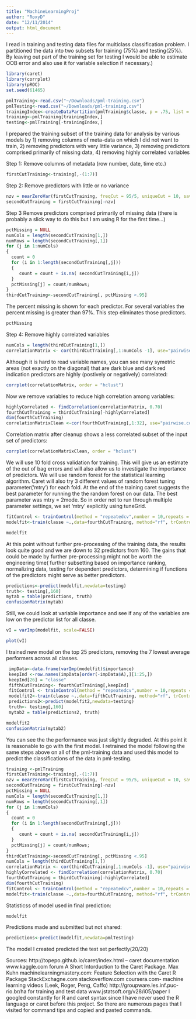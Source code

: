 ```yaml
---
title: "MachineLearningProj"
author: "RoxyD"
date: "12/11/2014"
output: html_document
---
```

I read in training and testing data files for multiclass classification problem. I partitioned the data into two subsets for training (75%) and testing(25%). By leaving out part of the training set for testing I would be able to estimate OOB error and also use it for variable selection if necessary.)
```r
library(caret)
library(corrplot)
library(pROC)
set.seed(61465)
```

```r
pmlTraining<-read.csv("~/Downloads/pml-training.csv")
pmlTesting<-read.csv("~/Downloads/pml-training.csv")
trainingIndex<-createDataPartition(pmlTraining$classe, p = .75, list = FALSE)
training<-pmlTraining[trainingIndex,]
testing<-pmlTraining[-trainingIndex,]

```
I prepared the training subset of the training data for analysis by various models by 1) removing columns of meta-data on which I did not want to train, 2) removing predictors with very little variance, 3) removing predictors comprised primarily of missing data, 4) removing highly correlated variables

Step 1: Remove columns of metadata (row number, date, time etc.)
```r
firstCutTraining<-training[,-(1:7)]
```
Step 2: Remove predictors with little or no variance 
``` r
nzv = nearZeroVar(firstCutTraining, freqCut = 95/5, uniqueCut = 10, saveMetrics = FALSE)
secondCutTraining = firstCutTraining[-nzv]
```
Step 3 Remove predictors comprised primarily of missing data (there is probably a slick way to do this but I am using R for the first time...)
``` r
pctMissing = NULL
numCols = length(secondCutTraining[1,])
numRows = length(secondCutTraining[,1])
for (j in 1:numCols)
{ 
  count = 0
  for (i in 1:length(secondCutTraining[,j]))
  {
     count = count + is.na( secondCutTraining[i,j])
  }
  pctMissing[j] = count/numRows;
} 
thirdCutTraining<-secondCutTraining[, pctMissing <.95]
```
The percent missing is shown for each predictor. For several variables the percent missing is greater than 97%. This step eliminates those predictors.
```r
pctMissing
```
Step 4: Remove highly correlated variables
``` r
numCols = length(thirdCutTraining[1,]) 
correlationMatrix <- cor(thirdCutTraining[,1:numCols -1], use="pairwise.complete.obs")
```

Although it is hard to read variable names, you can see many symetric areas (not exactly on the diagonal) that are dark blue and dark red indication predictors are highly (postively or negatively) correlated:

```r
corrplot(correlationMatrix, order = "hclust")
```

Now we remove variables to reduce high correlation among variables:

```r
highlyCorrelated <- findCorrelation(correlationMatrix, 0.70)
fourthCutTraining = thirdCutTraining[-highlyCorrelated]
dim(fourthCutTraining)
correlationMatrixClean <-cor(fourthCutTraining[,1:32], use="pairwise.complete.obs")
```

Correlation matrix after cleanup shows a less correlated subset of the input set of predictors:

```r
corrplot(correlationMatrixClean, order = "hclust")
```

We will use 10 fold cross validation for training. This will give us an estimate of the out of bag errors and will also allow us to investigate the importance of predictors. We will use random forest for the statistical learning algorithm. Caret will also try 3 different values of random forest tuning parameter('mtry') for each fold. At the end of the training caret suggests the best parameter for running the the random forest on our data. The best parameter was mtry = 2mode. So in order not to run through multiple parameter settings, we set 'mtry' explicitly using tuneGrid. 

```r
fitControl <- trainControl(method = "repeatedcv",number = 10,repeats = 1, verbose = TRUE)
modelfit<-train(classe ~.,data=fourthCutTraining, method="rf", trControl = fitControl, tuneGrid = data.frame(.mtry = 2 ), importance = TRUE )
```

```r
modelfit
```

At this point without further pre-processing of the training data, the results look quite good and we are down to 32 predictors from 160. The gains that could be made by further pre-processing might not be worth the engineering time( further subsetting based on importance ranking, normalizing data, testing for dependent predictors, determining if functions of the predictors might serve as better predictors. 

```r
predictions<-predict(modelfit,newdata=testing)
truth<- testing[,160]
mytab = table(predictions, truth)
confusionMatrix(mytab)  
```

Still, we could look at variable importance and see if any of the variables are low on the predictor list for all classe.

```r
vI = varImp(modelfit, scale=FALSE)
```

```r
plot(vI)
```

I trained new model on the top 25 predictors, removing the 7 lowest average performers across all classes.

```r
 impData<-data.frame(varImp(modelfit)$importance)
 keepInd <-row.names(impData[order(-impData$A),][1:25,])
 keepInd[26] = "classe"
 fifthCutTraining<- fourthCutTraining[,keepInd]
 fitControl <- trainControl(method = "repeatedcv",number = 10,repeats = 1, verbose = TRUE)
 modelfit2<-train(classe ~.,data=fifthCutTraining, method="rf", trControl = fitControl, importance = TRUE)
 predictions2<-predict(modelfit2,newdata=testing)
 truth<- testing[,160]
 mytab2 = table(predictions2, truth)

```

```r
modelfit2
confusionMatrix(mytab2)
```

You can see the the performance was just slightly degraded. At this point it is reasonable to go with the first model.
I retrained the model following the same steps above on all of the pml-training data and used this model to predict the classifications of the data in pml-testing.

```r
training <-pmlTraining
firstCutTraining<-training[,-(1:7)]
nzv = nearZeroVar(firstCutTraining, freqCut = 95/5, uniqueCut = 10, saveMetrics = FALSE)
secondCutTraining = firstCutTraining[-nzv]
pctMissing = NULL
numCols = length(secondCutTraining[1,])
numRows = length(secondCutTraining[,1])
for (j in 1:numCols)
{ 
  count = 0
  for (i in 1:length(secondCutTraining[,j]))
  {
     count = count + is.na( secondCutTraining[i,j])
  }
  pctMissing[j] = count/numRows;
} 
thirdCutTraining<-secondCutTraining[, pctMissing <.95]
numCols = length(thirdCutTraining[1,]) 
correlationMatrix <- cor(thirdCutTraining[,1:numCols -1], use="pairwise.complete.obs")
highlyCorrelated <- findCorrelation(correlationMatrix, 0.70)
fourthCutTraining = thirdCutTraining[-highlyCorrelated]
dim(fourthCutTraining)
fitControl <- trainControl(method = "repeatedcv",number = 10,repeats = 1, verbose = TRUE)
modelfit<-train(classe ~.,data=fourthCutTraining, method="rf", trControl = fitControl, tuneGrid = data.frame(.mtry = 2 ), importance = TRUE )
```

Statisticss of model used in final prediction:
```r
modelfit
```

Predictions made and submitted but not shared:

```r
predictions<-predict(modelfit,newdata=pmlTesting)
```

The model I created predicted the test set perfectly(20/20)

Sources:
http://topepo.github.io/caret/index.html -- caret documentation
www.kaggle.com forum
A Short Intorduction to the Caret Package. Max Kuhn
machinelearningmastery.com: Feature Selection with the Caret R Package
StackExchagne.com
stackoverflow.com
coursera.com- machine learning videos (Leek, Roger, Peng, Caffo)
http://groupware.les.inf.puc-rio.br/ha for training and test data
www.jstatsoft.org/v28/i05/paper
I googled constantly for R and caret syntax since I have never used the R language or caret before this project. So there are numerous pages that I visited for command tips and copied and pasted commands.